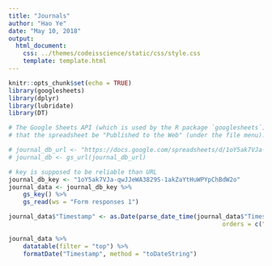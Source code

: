 ```yaml
---
title: "Journals"
author: "Hao Ye"
date: "May 10, 2018"
output:
  html_document:
    css: ../themes/codeisscience/static/css/style.css
    template: template.html
---
```


```r
knitr::opts_chunk$set(echo = TRUE)
library(googlesheets)
library(dplyr)
library(lubridate)
library(DT)
```

```r
# The Google Sheets API (which is used by the R package `googlesheets`) requires
# that the spreadsheet be "Published to the Web" (under the file menu).

# journal_db_url <- "https://docs.google.com/spreadsheets/d/1oY5ak7VJa-qwJJeWA3829S-1akZaYtHuWPYpChBdW2o/edit#gid=1191947390"
# journal_db <- gs_url(journal_db_url)

# key is supposed to be reliable than URL
journal_db_key <- "1oY5ak7VJa-qwJJeWA3829S-1akZaYtHuWPYpChBdW2o"
journal_data <- journal_db_key %>%
    gs_key() %>%
    gs_read(ws = "Form responses 1")
```

```r
journal_data$"Timestamp" <- as.Date(parse_date_time(journal_data$"Timestamp",
                                                           orders = c("m/d/y", "d b y")))
```

```r
journal_data %>%
    datatable(filter = "top") %>%
    formatDate("Timestamp", method = "toDateString")
```
